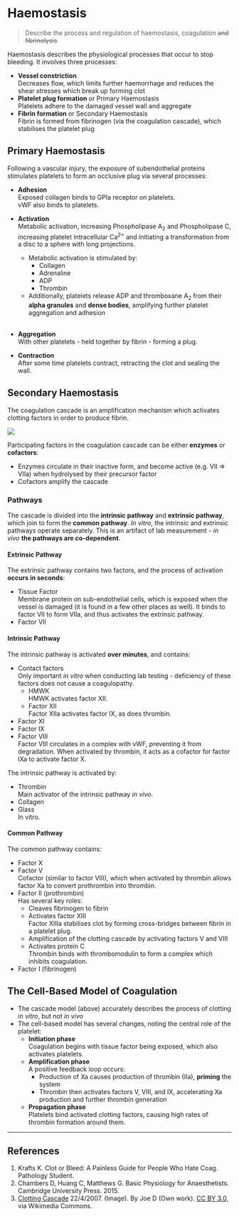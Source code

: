 # Haemostasis

> Describe the process and regulation of haemostasis, coagulation ~~and fibrinolysis~~

Haemostasis describes the physiological processes that occur to stop bleeding. It involves three processes:

* **Vessel constriction**\
  Decreases flow, which limits further haemorrhage and reduces the shear stresses which break up forming clot
* **Platelet plug formation** or Primary Haemostasis\
    Platelets adhere to the damaged vessel wall and aggregate
* **Fibrin formation** or Secondary Haemostasis\
    Fibrin is formed from fibrinogen (via the coagulation cascade), which stabilises the platelet plug


## Primary Haemostasis

Following a vascular injury, the exposure of subendothelial proteins stimulates platelets to form an occlusive plug via several processes:

* **Adhesion**\
    Exposed collagen binds to GPIa receptor on platelets.\
    vWF also binds to platelets.


* **Activation**\
  Metabolic activation, increasing Phospholipase A~2~ and Phospholipase C, increasing platelet intracellular Ca^2+^ and initiating a transformation from a disc to a sphere with long projections.
    * Metabolic activation is stimulated by:
        * Collagen
        * Adrenaline
        * ADP
        * Thrombin 
    * Additionally, platelets release ADP and thromboxane A~2~ from their **alpha granules** and **dense bodies**, amplifying further platelet aggregation and adhesion
  \
  \
* **Aggregation**\
With other platelets - held together by fibrin - forming a plug.

* **Contraction**\
  After some time platelets contract, retracting the clot and sealing the wall.

## Secondary Haemostasis{#sec}

The coagulation cascade is an amplification mechanism which activates clotting factors in order to produce fibrin.

<img src="resources/Coagulation_full.svg">


Participating factors in the coagulation cascade can be either **enzymes** or **cofactors**:

* Enzymes circulate in their inactive form, and become active (e.g. VII ⇒ VIIa) when hydrolysed by their precursor factor
* Cofactors amplify the cascade

### Pathways

The cascade is divided into the **intrinsic pathway** and **extrinsic pathway**, which join to form the **common pathway**. *In vitro*, the intrinsic and extrinsic pathways operate separately. This is an artifact of lab measurement - *in vivo* **the pathways are co-dependent**.

#### Extrinsic Pathway

The extrinsic pathway contains two factors, and the process of activation **occurs in seconds**:

* Tissue Factor\
Membrane protein on sub-endothelial cells, which is exposed when the vessel is damaged (it is found in a few other places as well). It binds to factor VII to form VIIa, and thus activates the extrinsic pathway.
* Factor VII

#### Intrinsic Pathway

The intrinsic pathway is activated **over minutes**, and contains:

* Contact factors\
Only important *in vitro* when conducting lab testing - deficiency of these factors does not cause a coagulopathy.
  * HMWK\
  HMWK activates factor XII.
  * Factor XII\
  Factor XIIa activates factor IX, as does thrombin.
* Factor XI
* Factor IX
* Factor VIII\
Factor VIII circulates in a complex with vWF, preventing it from degradation. When activated by thrombin, it acts as a cofactor for factor IXa to activate factor X.

The intrinsic pathway is activated by:

* Thrombin\
Main activator of the intrinsic pathway *in vivo*.
* Collagen
* Glass\
In vitro.

#### Common Pathway

The common pathway contains:

* Factor X
* Factor V\
Cofactor (similar to factor VIII), which when activated by thrombin allows factor Xa to convert prothrombin into thrombin.
* Factor II (prothrombin)\
Has several key roles:
  * Cleaves fibrinogen to fibrin
  * Activates factor XIII\
  Factor XIIIa stabilises clot by forming cross-bridges between fibrin in a platelet plug.
  * Amplification of the clotting cascade by activating factors V and VIII
  * Activates protein C\
  Thrombin binds with thrombomodulin to form a complex which inhibits coagulation.
* Factor I (fibrinogen)


## The Cell-Based Model of Coagulation

* The cascade model (above) accurately describes the process of clotting *in vitro*, but not *in vivo*
* The cell-based model has several changes, noting the central role of the platelet:
  * **Initiation phase**\
  Coagulation begins with tissue factor being exposed, which also activates platelets.
  * **Amplification phase**\
  A positive feedback loop occurs:
    * Production of Xa causes production of thrombin (IIa), **priming** the system
    * Thrombin then activates factors V, VIII, and IX, accelerating Xa production and further thrombin generation
  * **Propagation phase**\
  Platelets bind activated clotting factors, causing high rates of thrombin formation around them.

---
## References

1. Krafts K. Clot or Bleed: A Painless Guide for People Who Hate Coag. Pathology Student.
2. Chambers D, Huang C, Matthews G. Basic Physiology for Anaesthetists. Cambridge University Press. 2015.
3. [Clotting Cascade](https://en.wikipedia.org/wiki/File:Coagulation_full.svg) 22/4/2007. (Image). By Joe D (Own work). [CC BY 3.0 ](http://creativecommons.org/licenses/by/3.0), via Wikimedia Commons.